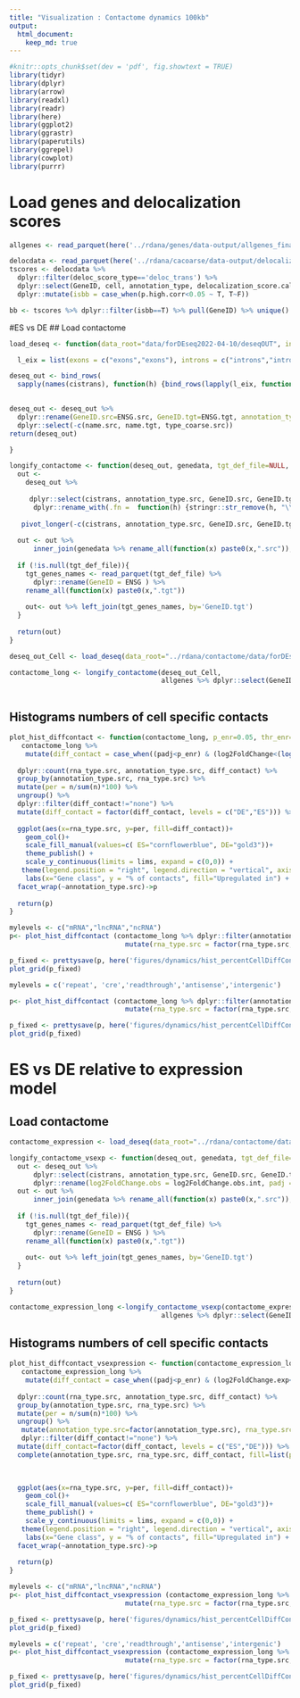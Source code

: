 ```yaml
---
title: "Visualization : Contactome dynamics 100kb"
output:
  html_document:
    keep_md: true
---
```



```r
#knitr::opts_chunk$set(dev = 'pdf', fig.showtext = TRUE)
library(tidyr)
library(dplyr)
library(arrow)
library(readxl)
library(readr)
library(here)
library(ggplot2)
library(ggrastr)
library(paperutils)
library(ggrepel)
library(cowplot)
library(purrr)
```



# Load genes and delocalization scores
```r
allgenes <- read_parquet(here('../rdana/genes/data-output/allgenes_final.parquet'))

delocdata <- read_parquet(here('../rdana/cacoarse/data-output/delocalization_scores.exonsModel.parquet')) #delocalization score
tscores <- delocdata %>%
  dplyr::filter(deloc_score_type=='deloc_trans') %>%
  dplyr::select(GeneID, cell, annotation_type, delocalization_score.calibrated, p.high.corr) %>%
  dplyr::mutate(isbb = case_when(p.high.corr<0.05 ~ T, T~F))  

bb <- tscores %>% dplyr::filter(isbb==T) %>% pull(GeneID) %>% unique() # keep track of borad binders to remove in all plots
```

#ES vs DE
## Load contactome
```r
load_deseq <- function(data_root="data/forDEseq2022-04-10/deseqOUT", interval_name="5MbCover", cistrans = list(cis = "cisDecay_withbias", trans = "dnabias_leak"), cellOrModel = "Cell"){

  l_eix = list(exons = c("exons","exons"), introns = c("introns","introns"), intergenic = c("intergenic","exons"))

deseq_out <- bind_rows(
  sapply(names(cistrans), function(h) {bind_rows(lapply(l_eix, function(x){ read_parquet(here(data_root,paste0(interval_name,".", x[[1]],".",cistrans[[h]],".",x[[2]],"Model.",h, "_DESEQout_",cellOrModel,"Enrich_withgeneinfo.parquet")))}), .id='rnatype')}, simplify=F), .id='cistrans')
  

deseq_out <- deseq_out %>%
  dplyr::rename(GeneID.src=ENSG.src, GeneID.tgt=ENSG.tgt, annotation_type.src=rnatype) %>%
  dplyr::select(-c(name.src, name.tgt, type_coarse.src))
return(deseq_out)

}

longify_contactome <- function(deseq_out, genedata, tgt_def_file=NULL, p_thr=0.05, fc_thr=2){
  out <- 
    deseq_out %>%
    
     dplyr::select(cistrans, annotation_type.src, GeneID.src, GeneID.tgt, delta, padj.obs.int, log2FoldChange.obs.int) %>%
      dplyr::rename_with(.fn =  function(h) {stringr::str_remove(h, "\\.int$")}, .cols=ends_with(".int")) %>%
    
   pivot_longer(-c(cistrans, annotation_type.src, GeneID.src, GeneID.tgt, delta), names_to=c(".value","cell"), names_pattern="(.*)\\.(...)")
  
  out <- out %>%
      inner_join(genedata %>% rename_all(function(x) paste0(x,".src")), by=c('GeneID.src','annotation_type.src'))
  
  if (!is.null(tgt_def_file)){
    tgt_genes_names <- read_parquet(tgt_def_file) %>%
      dplyr::rename(GeneID = ENSG ) %>%
    rename_all(function(x) paste0(x,".tgt"))
    
    out<- out %>% left_join(tgt_genes_names, by='GeneID.tgt')
  }
  
  return(out)
} 

```

```r
deseq_out_Cell <- load_deseq(data_root="../rdana/contactome/data/forDEseq2022-06-01_cellOnly_noSF/deseqOUT", interval_name="100kbCover", cistrans = list(cis = "cisDecay_withbias", trans = "dnabias_noleak"),  cellOrModel='Cell')
```


```r
contactome_long <- longify_contactome(deseq_out_Cell,
                                      allgenes %>% dplyr::select(GeneID, annotation_type, name, chr, start, stop, rna_type, rna_subtype),  tgt_def_file =  here('../rdana/contactome/data-raw/100kb_cover.parquet'), p_thr=0.05, fc_thr = 2) 
                                      
```

## Histograms numbers of cell specific contacts
```r
plot_hist_diffcontact <- function(contactome_long, p_enr=0.05, thr_enr=2, lims=c(0,15)){
   contactome_long %>%
    mutate(diff_contact = case_when((padj<p_enr) & (log2FoldChange<(log2(1/thr_enr))) ~'ES', (padj<p_enr) & (log2FoldChange>log2(thr_enr))~'DE', T~'none')) %>%
  
  dplyr::count(rna_type.src, annotation_type.src, diff_contact) %>%
  group_by(annotation_type.src, rna_type.src) %>%
  mutate(per = n/sum(n)*100) %>%
  ungroup() %>%
  dplyr::filter(diff_contact!="none") %>%
  mutate(diff_contact = factor(diff_contact, levels = c("DE","ES"))) %>%
 
  ggplot(aes(x=rna_type.src, y=per, fill=diff_contact))+
    geom_col()+
    scale_fill_manual(values=c( ES="cornflowerblue", DE="gold3"))+
    theme_publish() +
    scale_y_continuous(limits = lims, expand = c(0,0)) + 
   theme(legend.position = "right", legend.direction = "vertical", axis.text.x = element_text(angle=45, hjust=1)) +
    labs(x="Gene class", y = "% of contacts", fill="Upregulated in") +
  facet_wrap(~annotation_type.src)->p
  
  return(p)
}
```


```r
mylevels <- c("mRNA","lncRNA","ncRNA")
p<- plot_hist_diffcontact (contactome_long %>% dplyr::filter(annotation_type.src %in% c('exons', 'introns'), rna_type.src %in% mylevels) %>%
                             mutate(rna_type.src = factor(rna_type.src, levels = mylevels)), p_enr=0.05, thr_enr=2, lims=c(0,10))

p_fixed <- prettysave(p, here('figures/dynamics/hist_percentCellDiffContacts.pdf'), panel.width = 0.7, panel.height =0.8)
plot_grid(p_fixed)

```

```r
mylevels = c('repeat', 'cre','readthrough','antisense','intergenic')

p<- plot_hist_diffcontact (contactome_long %>% dplyr::filter(annotation_type.src %in% c('intergenic'), rna_type.src %in% mylevels) %>%
                             mutate(rna_type.src = factor(rna_type.src, levels = mylevels)), p_enr=0.05, thr_enr=2, lims=c(0,30))

p_fixed <- prettysave(p, here('figures/dynamics/hist_percentCellDiffContacts.integenic.pdf'), panel.width = 0.7*5/3, panel.height =0.8)
plot_grid(p_fixed)

```

# ES vs DE relative to expression model

## Load contactome
```r
contactome_expression <- load_deseq(data_root="../rdana/contactome/data/forDEseq2022-05-18_vsexp/deseqOUT", interval_name="100kbCover", cistrans = list(cis = "cisDecay_withbias", trans = "dnabias_noleak"))
```

```r
longify_contactome_vsexp <- function(deseq_out, genedata, tgt_def_file=NULL){
  out <- deseq_out %>%
      dplyr::select(cistrans, annotation_type.src, GeneID.src, GeneID.tgt, delta, padj.ooe.int, log2FoldChange.ooe.int, log2FoldChange.obs.int, log2FoldChange.exp.int) %>%
      dplyr::rename(log2FoldChange.obs = log2FoldChange.obs.int, padj = padj.ooe.int, log2FoldChange = log2FoldChange.ooe.int, log2FoldChange.exp = log2FoldChange.exp.int)
  out <- out %>%
      inner_join(genedata %>% rename_all(function(x) paste0(x,".src")), by=c('GeneID.src','annotation_type.src'))
  
  if (!is.null(tgt_def_file)){
    tgt_genes_names <- read_parquet(tgt_def_file) %>%
      dplyr::rename(GeneID = ENSG ) %>%
    rename_all(function(x) paste0(x,".tgt"))
    
    out<- out %>% left_join(tgt_genes_names, by='GeneID.tgt')
  }
  
  return(out)
} 
```

```r
contactome_expression_long <-longify_contactome_vsexp(contactome_expression,
                                      allgenes %>% dplyr::select(GeneID, annotation_type, name, chr, start, stop, rna_type, rna_subtype),  tgt_def_file =  here('../rdana/contactome/data-raw/100kb_cover.parquet')) 
```


## Histograms numbers of cell specific contacts
```r
plot_hist_diffcontact_vsexpression <- function(contactome_expression_long, p_enr=0.05, thr_enr=1.5, lims=c(0,15)){
   contactome_expression_long %>%
    mutate(diff_contact = case_when((padj<p_enr) & (log2FoldChange.exp<0) & (log2FoldChange<(log2(1/thr_enr))) ~'ES', (padj<p_enr) & (log2FoldChange.exp>0) & (log2FoldChange>log2(thr_enr))~'DE', T~'none')) %>%
  
  dplyr::count(rna_type.src, annotation_type.src, diff_contact) %>%
  group_by(annotation_type.src, rna_type.src) %>%
  mutate(per = n/sum(n)*100) %>%
  ungroup() %>%
   mutate(annotation_type.src=factor(annotation_type.src), rna_type.src= factor(rna_type.src)) %>%
   dplyr::filter(diff_contact!="none") %>%
  mutate(diff_contact=factor(diff_contact, levels = c("ES","DE"))) %>%
  complete(annotation_type.src, rna_type.src, diff_contact, fill=list(per=0))  %>%

    
 
  ggplot(aes(x=rna_type.src, y=per, fill=diff_contact))+
    geom_col()+
    scale_fill_manual(values=c( ES="cornflowerblue", DE="gold3"))+
    theme_publish() +
    scale_y_continuous(limits = lims, expand = c(0,0)) + 
   theme(legend.position = "right", legend.direction = "vertical", axis.text.x = element_text(angle=45, hjust=1)) +
    labs(x="Gene class", y = "% of contacts", fill="Upregulated in") +
  facet_wrap(~annotation_type.src)->p
  
  return(p)
}
```


```r
mylevels <- c("mRNA","lncRNA","ncRNA")
p<- plot_hist_diffcontact_vsexpression (contactome_expression_long %>% dplyr::filter(annotation_type.src %in% c('exons', 'introns'), rna_type.src %in% mylevels) %>%
                             mutate(rna_type.src = factor(rna_type.src, levels = mylevels)), p_enr=0.05, thr_enr=2, lims=c(0,0.1))

p_fixed <- prettysave(p, here('figures/dynamics/hist_percentCellDiffContacts_overexpression.pdf'), panel.width = 0.7, panel.height =0.8)
plot_grid(p_fixed)

```


```r
mylevels = c('repeat', 'cre','readthrough','antisense','intergenic')
p<- plot_hist_diffcontact_vsexpression (contactome_expression_long %>% dplyr::filter(annotation_type.src %in% c('intergenic'), rna_type.src %in% mylevels) %>%
                             mutate(rna_type.src = factor(rna_type.src, levels = mylevels)), p_enr=0.05, thr_enr=2, lims=c(0,0.01))

p_fixed <- prettysave(p, here('figures/dynamics/hist_percentCellDiffContacts_overexpression.intergenic.pdf'), panel.width = 0.7*5/3, panel.height =0.8)
plot_grid(p_fixed)

```
